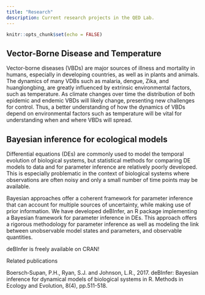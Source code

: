 ```yaml
---
title: "Research"
description: Current research projects in the QED Lab.
---
```


```r
knitr::opts_chunk$set(echo = FALSE)
```

## Vector-Borne Disease and Temperature

Vector-borne diseases (VBDs) are major sources of illness and mortality in humans, especially in developing countries, as well as in plants and animals. The dynamics of many VDBs such as malaria, dengue, Zika, and huanglongbing, are greatly influenced by extrinsic environmental factors, such as temperature. As climate changes over time the distribution of both epidemic and endemic VBDs will likely change, presenting new challenges for control. Thus, a better understanding of how the dynamics of VBDs depend on environmental factors such as temperature will be vital for understanding when and where VBDs will spread.


## Bayesian inference for ecological models

Differential equations (DEs) are commonly used to model the temporal evolution of biological systems, but statistical methods for comparing DE models to data and for parameter inference are relatively poorly developed. This is especially problematic in the context of biological systems where observations are often noisy and only a small number of time points may be available.

Bayesian approaches offer a coherent framework for parameter inference that can account for multiple sources of uncertainty, while making use of prior information. We have developed deBInfer, an R package implementing a Bayesian framework for parameter inference in DEs. This approach offers a rigorous methodology for parameter inference as well as modeling the link between unobservable model states and parameters, and observable quantities.

deBInfer is freely available on CRAN!

Related publications

Boersch‐Supan, P.H., Ryan, S.J. and Johnson, L.R., 2017. deBInfer: Bayesian inference for dynamical models of biological systems in R. Methods in Ecology and Evolution, 8(4), pp.511-518.

